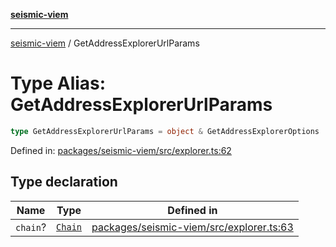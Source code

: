 [**seismic-viem**](/seismic-viem/README.mdx)

---

[seismic-viem](/seismic-viem/globals.mdx) / GetAddressExplorerUrlParams

# Type Alias: GetAddressExplorerUrlParams

```ts
type GetAddressExplorerUrlParams = object & GetAddressExplorerOptions
```

Defined in: [packages/seismic-viem/src/explorer.ts:62](https://github.com/SeismicSystems/seismic-client/blob/9fcfa5c0984a89e84539dc512bd70bb63c77e3ef/packages/seismic-viem/src/explorer.ts#L62)

## Type declaration

| Name     | Type                                    | Defined in                                                                                                                                                                           |
| -------- | --------------------------------------- | ------------------------------------------------------------------------------------------------------------------------------------------------------------------------------------ |
| `chain`? | [`Chain`](https://github.com/wevm/viem) | [packages/seismic-viem/src/explorer.ts:63](https://github.com/SeismicSystems/seismic-client/blob/9fcfa5c0984a89e84539dc512bd70bb63c77e3ef/packages/seismic-viem/src/explorer.ts#L63) |
